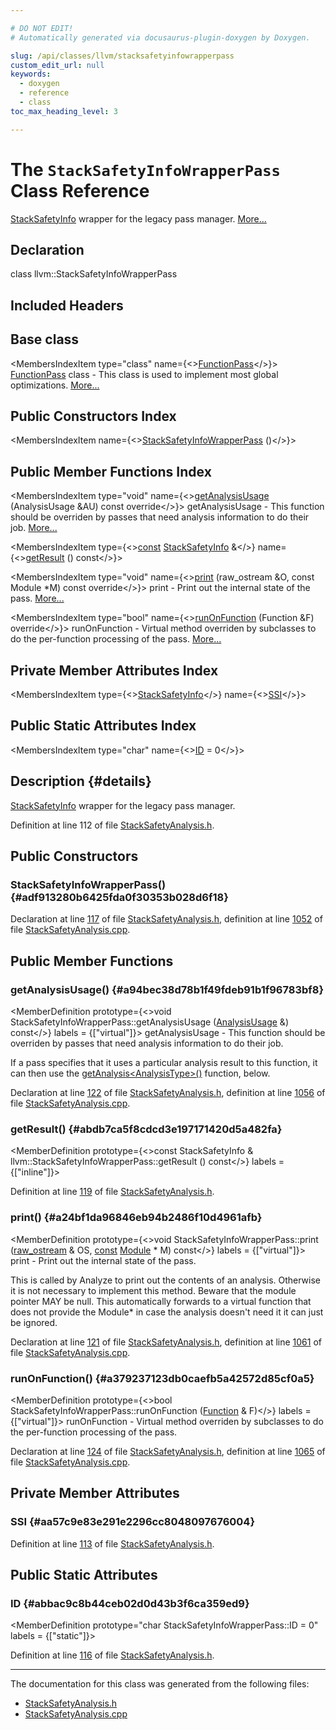 ```yaml
---

# DO NOT EDIT!
# Automatically generated via docusaurus-plugin-doxygen by Doxygen.

slug: /api/classes/llvm/stacksafetyinfowrapperpass
custom_edit_url: null
keywords:
  - doxygen
  - reference
  - class
toc_max_heading_level: 3

---
```





# The `StackSafetyInfoWrapperPass` Class Reference

<DoxygenPage pluginConfig={pluginConfig}>

<a href="/docs/api/classes/llvm/stacksafetyinfo">StackSafetyInfo</a> wrapper for the legacy pass manager. <a href="#details">More...</a>

## Declaration

<CodeBlock>class llvm::StackSafetyInfoWrapperPass</CodeBlock>

## Included Headers

<IncludesList>
<IncludesListItem
  filePath="llvm/Analysis/StackSafetyAnalysis.h"
  permalink="/docs/api/files/include/include/llvm/include/llvm/analysis/stacksafetyanalysis-h"
  isLocal="true" />
</IncludesList>

## Base class

<MembersIndex>

<MembersIndexItem
  type="class"
  name={<><a href="/docs/api/classes/llvm/functionpass">FunctionPass</a></>}>
<a href="/docs/api/classes/llvm/functionpass">FunctionPass</a> class - This class is used to implement most global optimizations. <a href="/docs/api/classes/llvm/functionpass/#details">More...</a>
</MembersIndexItem>

</MembersIndex>

## Public Constructors Index

<MembersIndex>

<MembersIndexItem
  name={<><a href="#adf913280b6425fda0f30353b028d6f18">StackSafetyInfoWrapperPass</a> ()</>}>
</MembersIndexItem>

</MembersIndex>

## Public Member Functions Index

<MembersIndex>

<MembersIndexItem
  type="void"
  name={<><a href="#a94bec38d78b1f49fdeb91b1f96783bf8">getAnalysisUsage</a> (AnalysisUsage &amp;AU) const override</>}>
getAnalysisUsage - This function should be overriden by passes that need analysis information to do their job. <a href="#a94bec38d78b1f49fdeb91b1f96783bf8">More...</a>
</MembersIndexItem>

<MembersIndexItem
  type={<><a href="/docs/api/files/lib/lib/target/lib/target/aarch64/aarch64promoteconstant-cpp/#a90f8350fecae261c25be85d38b451bff">const</a> <a href="/docs/api/classes/llvm/stacksafetyinfo">StackSafetyInfo</a> &amp;</>}
  name={<><a href="#abdb7ca5f8cdcd3e197171420d5a482fa">getResult</a> () const</>}>
</MembersIndexItem>

<MembersIndexItem
  type="void"
  name={<><a href="#a24bf1da96846eb94b2486f10d4961afb">print</a> (raw&#95;ostream &amp;O, const Module &#42;M) const override</>}>
print - Print out the internal state of the pass. <a href="#a24bf1da96846eb94b2486f10d4961afb">More...</a>
</MembersIndexItem>

<MembersIndexItem
  type="bool"
  name={<><a href="#a379237123db0caefb5a42572d85cf0a5">runOnFunction</a> (Function &amp;F) override</>}>
runOnFunction - Virtual method overriden by subclasses to do the per-function processing of the pass. <a href="#a379237123db0caefb5a42572d85cf0a5">More...</a>
</MembersIndexItem>

</MembersIndex>

## Private Member Attributes Index

<MembersIndex>

<MembersIndexItem
  type={<><a href="/docs/api/classes/llvm/stacksafetyinfo">StackSafetyInfo</a></>}
  name={<><a href="#aa57c9e83e291e2296cc8048097676004">SSI</a></>}>
</MembersIndexItem>

</MembersIndex>

## Public Static Attributes Index

<MembersIndex>

<MembersIndexItem
  type="char"
  name={<><a href="#abbac9c8b44ceb02d0d43b3f6ca359ed9">ID</a> = 0</>}>
</MembersIndexItem>

</MembersIndex>

## Description {#details}

<a href="/docs/api/classes/llvm/stacksafetyinfo">StackSafetyInfo</a> wrapper for the legacy pass manager.

Definition at line 112 of file <a href="/docs/api/files/include/include/llvm/include/llvm/analysis/stacksafetyanalysis-h">StackSafetyAnalysis.h</a>.

<SectionDefinition>

## Public Constructors

### StackSafetyInfoWrapperPass() {#adf913280b6425fda0f30353b028d6f18}

<MemberDefinition
  prototype="StackSafetyInfoWrapperPass::StackSafetyInfoWrapperPass ()">

Declaration at line <a href="/docs/api/files/include/include/llvm/include/llvm/analysis/stacksafetyanalysis-h/#l00117">117</a> of file <a href="/docs/api/files/include/include/llvm/include/llvm/analysis/stacksafetyanalysis-h">StackSafetyAnalysis.h</a>, definition at line <a href="/docs/api/files/lib/lib/analysis/stacksafetyanalysis-cpp/#l01052">1052</a> of file <a href="/docs/api/files/lib/lib/analysis/stacksafetyanalysis-cpp">StackSafetyAnalysis.cpp</a>.
</MemberDefinition>

</SectionDefinition>

<SectionDefinition>

## Public Member Functions

### getAnalysisUsage() {#a94bec38d78b1f49fdeb91b1f96783bf8}

<MemberDefinition
  prototype={<>void StackSafetyInfoWrapperPass::getAnalysisUsage (<a href="/docs/api/classes/llvm/analysisusage">AnalysisUsage</a> &amp;) const</>}
  labels = {["virtual"]}>
getAnalysisUsage - This function should be overriden by passes that need analysis information to do their job.

If a pass specifies that it uses a particular analysis result to this function, it can then use the <a href="/docs/api/classes/llvm/pass/#a4863e5e463fb79955269fbf7fbf52b80">getAnalysis&lt;AnalysisType&gt;()</a> function, below.

Declaration at line <a href="/docs/api/files/include/include/llvm/include/llvm/analysis/stacksafetyanalysis-h/#l00122">122</a> of file <a href="/docs/api/files/include/include/llvm/include/llvm/analysis/stacksafetyanalysis-h">StackSafetyAnalysis.h</a>, definition at line <a href="/docs/api/files/lib/lib/analysis/stacksafetyanalysis-cpp/#l01056">1056</a> of file <a href="/docs/api/files/lib/lib/analysis/stacksafetyanalysis-cpp">StackSafetyAnalysis.cpp</a>.
</MemberDefinition>

### getResult() {#abdb7ca5f8cdcd3e197171420d5a482fa}

<MemberDefinition
  prototype={<>const StackSafetyInfo &amp; llvm::StackSafetyInfoWrapperPass::getResult () const</>}
  labels = {["inline"]}>

Definition at line <a href="/docs/api/files/include/include/llvm/include/llvm/analysis/stacksafetyanalysis-h/#l00119">119</a> of file <a href="/docs/api/files/include/include/llvm/include/llvm/analysis/stacksafetyanalysis-h">StackSafetyAnalysis.h</a>.
</MemberDefinition>

### print() {#a24bf1da96846eb94b2486f10d4961afb}

<MemberDefinition
  prototype={<>void StackSafetyInfoWrapperPass::print (<a href="/docs/api/classes/llvm/raw-ostream">raw&#95;ostream</a> &amp; OS, <a href="/docs/api/files/lib/lib/target/lib/target/aarch64/aarch64promoteconstant-cpp/#a90f8350fecae261c25be85d38b451bff">const</a> <a href="/docs/api/classes/llvm/module">Module</a> &#42; M) const</>}
  labels = {["virtual"]}>
print - Print out the internal state of the pass.

This is called by Analyze to print out the contents of an analysis. Otherwise it is not necessary to implement this method. Beware that the module pointer MAY be null. This automatically forwards to a virtual function that does not provide the Module&#42; in case the analysis doesn&#39;t need it it can just be ignored.

Declaration at line <a href="/docs/api/files/include/include/llvm/include/llvm/analysis/stacksafetyanalysis-h/#l00121">121</a> of file <a href="/docs/api/files/include/include/llvm/include/llvm/analysis/stacksafetyanalysis-h">StackSafetyAnalysis.h</a>, definition at line <a href="/docs/api/files/lib/lib/analysis/stacksafetyanalysis-cpp/#l01061">1061</a> of file <a href="/docs/api/files/lib/lib/analysis/stacksafetyanalysis-cpp">StackSafetyAnalysis.cpp</a>.
</MemberDefinition>

### runOnFunction() {#a379237123db0caefb5a42572d85cf0a5}

<MemberDefinition
  prototype={<>bool StackSafetyInfoWrapperPass::runOnFunction (<a href="/docs/api/classes/llvm/function">Function</a> &amp; F)</>}
  labels = {["virtual"]}>
runOnFunction - Virtual method overriden by subclasses to do the per-function processing of the pass.

Declaration at line <a href="/docs/api/files/include/include/llvm/include/llvm/analysis/stacksafetyanalysis-h/#l00124">124</a> of file <a href="/docs/api/files/include/include/llvm/include/llvm/analysis/stacksafetyanalysis-h">StackSafetyAnalysis.h</a>, definition at line <a href="/docs/api/files/lib/lib/analysis/stacksafetyanalysis-cpp/#l01065">1065</a> of file <a href="/docs/api/files/lib/lib/analysis/stacksafetyanalysis-cpp">StackSafetyAnalysis.cpp</a>.
</MemberDefinition>

</SectionDefinition>

<SectionDefinition>

## Private Member Attributes

### SSI {#aa57c9e83e291e2296cc8048097676004}

<MemberDefinition
  prototype="StackSafetyInfo llvm::StackSafetyInfoWrapperPass::SSI">

Definition at line <a href="/docs/api/files/include/include/llvm/include/llvm/analysis/stacksafetyanalysis-h/#l00113">113</a> of file <a href="/docs/api/files/include/include/llvm/include/llvm/analysis/stacksafetyanalysis-h">StackSafetyAnalysis.h</a>.
</MemberDefinition>

</SectionDefinition>

<SectionDefinition>

## Public Static Attributes

### ID {#abbac9c8b44ceb02d0d43b3f6ca359ed9}

<MemberDefinition
  prototype="char StackSafetyInfoWrapperPass::ID = 0"
  labels = {["static"]}>

Definition at line <a href="/docs/api/files/include/include/llvm/include/llvm/analysis/stacksafetyanalysis-h/#l00116">116</a> of file <a href="/docs/api/files/include/include/llvm/include/llvm/analysis/stacksafetyanalysis-h">StackSafetyAnalysis.h</a>.
</MemberDefinition>

</SectionDefinition>

<hr/>

The documentation for this class was generated from the following files:

<ul>
<li><a href="/docs/api/files/include/include/llvm/include/llvm/analysis/stacksafetyanalysis-h">StackSafetyAnalysis.h</a></li>
<li><a href="/docs/api/files/lib/lib/analysis/stacksafetyanalysis-cpp">StackSafetyAnalysis.cpp</a></li>
</ul>

</DoxygenPage>

